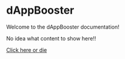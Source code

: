 # dAppBooster

Welcome to the dAppBooster documentation!

No idea what content to show here!!

[Click here or die](/introduction/getting-started)